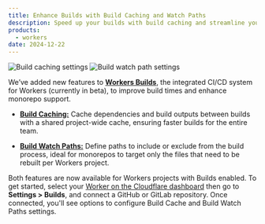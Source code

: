 ```yaml
---
title: Enhance Builds with Build Caching and Watch Paths
description: Speed up your builds with build caching and streamline your monorepo workflows with build watch paths in Workers Builds (beta).
products:
  - workers
date: 2024-12-22
---
```


![Build caching settings](~/assets/images/workers/platform/ci-cd/workers-build-caching.png)
![Build watch path settings](~/assets/images/workers/platform/ci-cd/workers-build-watch-paths.png)

We’ve added new features to [**Workers Builds**](/workers/ci-cd/builds/), the integrated CI/CD system for Workers (currently in beta), to improve build times and enhance monorepo support.

- **[Build Caching:](/workers/ci-cd/builds/build-caching/)** Cache dependencies and build outputs between builds with a shared project-wide cache, ensuring faster builds for the entire team.

- **[Build Watch Paths:](/workers/ci-cd/builds/build-watch-paths/)** Define paths to include or exclude from the build process, ideal for monorepos to target only the files that need to be rebuilt per Workers project.

Both features are now available for Workers projects with Builds enabled. To get started, select your [Worker on the Cloudflare dashboard](https://dash.cloudflare.com) then go to **Settings > Builds**, and connect a GitHub or GitLab repository. Once connected, you'll see options to configure Build Cache and Build Watch Paths settings.
